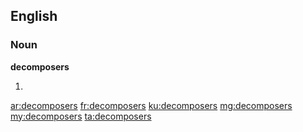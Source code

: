 ==English==

===Noun===
'''decomposers'''

# {{plural of|decomposer}}

[[ar:decomposers]]
[[fr:decomposers]]
[[ku:decomposers]]
[[mg:decomposers]]
[[my:decomposers]]
[[ta:decomposers]]